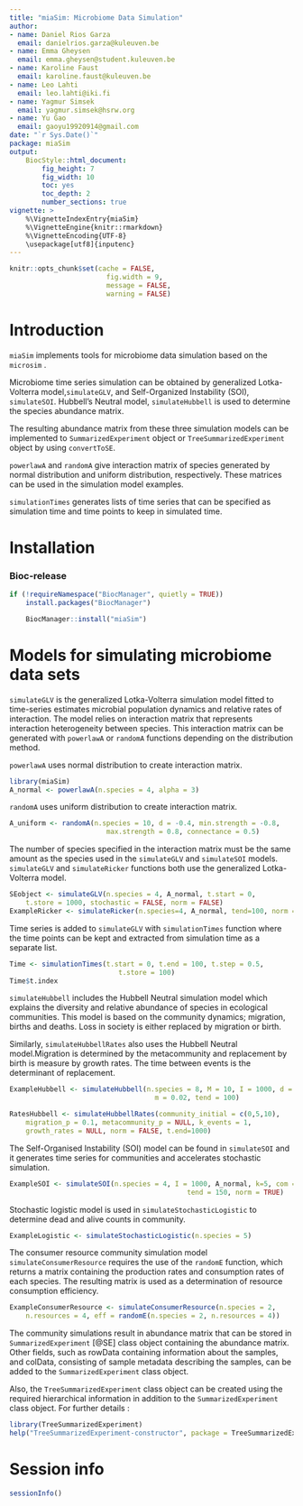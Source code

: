 ```yaml
---
title: "miaSim: Microbiome Data Simulation"
author:
- name: Daniel Rios Garza
  email: danielrios.garza@kuleuven.be
- name: Emma Gheysen
  email: emma.gheysen@student.kuleuven.be
- name: Karoline Faust
  email: karoline.faust@kuleuven.be
- name: Leo Lahti
  email: leo.lahti@iki.fi
- name: Yagmur Simsek
  email: yagmur.simsek@hsrw.org
- name: Yu Gao
  email: gaoyu19920914@gmail.com
date: "`r Sys.Date()`"
package: miaSim
output: 
    BiocStyle::html_document:
        fig_height: 7
        fig_width: 10
        toc: yes
        toc_depth: 2
        number_sections: true
vignette: >
    %\VignetteIndexEntry{miaSim}
    %\VignetteEngine{knitr::rmarkdown}
    %\VignetteEncoding{UTF-8}
    \usepackage[utf8]{inputenc}
---
```


```r
knitr::opts_chunk$set(cache = FALSE,
                        fig.width = 9,
                        message = FALSE,
                        warning = FALSE)
```

# Introduction

`miaSim` implements tools for microbiome data simulation based on the
`microsim` .

Microbiome time series simulation can be obtained by generalized 
Lotka-Volterra model,`simulateGLV`, and  Self-Organized Instability 
(SOI), `simulateSOI`. Hubbell's Neutral model, `simulateHubbell` is used 
to determine the species abundance matrix. 

The resulting abundance matrix from these three simulation models can be
implemented to `SummarizedExperiment` object or `TreeSummarizedExperiment` 
object by using `convertToSE`.

`powerlawA` and `randomA` give interaction matrix of species 
generated by normal distribution and uniform distribution, respectively.
These matrices can be used in the simulation model examples.

`simulationTimes` generates lists of time series that can be specified as 
simulation time and time points to keep in simulated time.


# Installation

### Bioc-release

```r
if (!requireNamespace("BiocManager", quietly = TRUE))
    install.packages("BiocManager")

    BiocManager::install("miaSim")
```

# Models for simulating microbiome data sets 

`simulateGLV` is the generalized Lotka-Volterra simulation model fitted to 
time-series estimates microbial population dynamics and relative rates of 
interaction. The model relies on interaction matrix that represents interaction
heterogeneity between species. This interaction matrix can be generated 
with `powerlawA` or `randomA` functions depending on the distribution method. 

`powerlawA` uses normal distribution to create interaction matrix. 

```r
library(miaSim)
A_normal <- powerlawA(n.species = 4, alpha = 3)
```

`randomA` uses uniform distribution to create interaction matrix. 

```r
A_uniform <- randomA(n.species = 10, d = -0.4, min.strength = -0.8,
                        max.strength = 0.8, connectance = 0.5)
```

The number of species specified in the interaction matrix must be the same 
amount as the species used in the `simulateGLV` and `simulateSOI` models.
`simulateGLV` and `simulateRicker` functions both use the generalized
Lotka-Volterra model.

```r
SEobject <- simulateGLV(n.species = 4, A_normal, t.start = 0, 
    t.store = 1000, stochastic = FALSE, norm = FALSE)
ExampleRicker <- simulateRicker(n.species=4, A_normal, tend=100, norm = FALSE)
```

Time series is added to `simulateGLV` with `simulationTimes` function where 
the time points can be kept and extracted from simulation time as a separate 
list.

```r
Time <- simulationTimes(t.start = 0, t.end = 100, t.step = 0.5, 
                           t.store = 100)
Time$t.index 
```

`simulateHubbell` includes the Hubbell Neutral simulation model which explains 
the diversity and relative abundance of species in ecological communities.
This model is based on the community dynamics; migration, births and deaths.
Loss in society is either replaced by migration or birth.

Similarly, `simulateHubbellRates` also uses the Hubbell Neutral model.Migration 
is determined by the metacommunity and replacement by birth is measure by 
growth rates. The time between events is the determinant of replacement.

```r
ExampleHubbell <- simulateHubbell(n.species = 8, M = 10, I = 1000, d = 50,
                                    m = 0.02, tend = 100)

RatesHubbell <- simulateHubbellRates(community_initial = c(0,5,10),
    migration_p = 0.1, metacommunity_p = NULL, k_events = 1, 
    growth_rates = NULL, norm = FALSE, t.end=1000)
```

The Self-Organised Instability (SOI) model can be found in `simulateSOI` and it
generates time series for communities and accelerates stochastic simulation.

```r
ExampleSOI <- simulateSOI(n.species = 4, I = 1000, A_normal, k=5, com = NULL,
                                            tend = 150, norm = TRUE)
```

Stochastic logistic model is used in `simulateStochasticLogistic` to determine 
dead and alive counts in community.

```r
ExampleLogistic <- simulateStochasticLogistic(n.species = 5)
```

The consumer resource community simulation model `simulateConsumerResource` 
requires the use of the `randomE` function, which returns a matrix containing 
the production rates and consumption rates of each species. The resulting 
matrix is used as a determination of resource consumption efficiency.

```r
ExampleConsumerResource <- simulateConsumerResource(n.species = 2,
    n.resources = 4, eff = randomE(n.species = 2, n.resources = 4))
```

The community simulations result in abundance matrix that can be stored in
`SummarizedExperiment` [@SE]  class object containing the abundance matrix. 
Other fields, such as rowData containing information about the samples, 
and colData, consisting of sample metadata describing the samples, can be 
added to the `SummarizedExperiment` class object. 

Also, the `TreeSummarizedExperiment` class object can be created using 
the required hierarchical information in addition to the `SummarizedExperiment`
class object. For further details :

```r
library(TreeSummarizedExperiment)
help("TreeSummarizedExperiment-constructor", package = TreeSummarizedExperiment)
```

# Session info

```r
sessionInfo()
```
